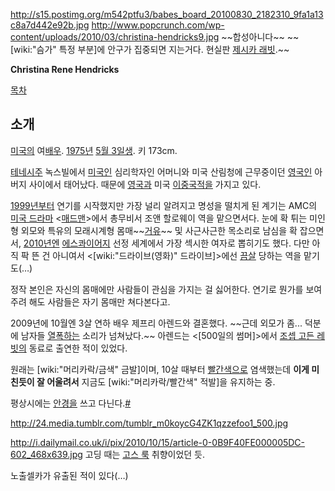 http://s15.postimg.org/m542ptfu3/babes_board_20100830_2182310_9fa1a13c8a7d442e92b.jpg
http://www.popcrunch.com/wp-content/uploads/2010/03/christina-hendricks9.jpg
~~합성아니다~~
~~[wiki:"슴가" 특정 부분]에 안구가 집중되면 지는거다. 현실판 [[제시카 래빗]].~~

'''Christina Rene Hendricks'''

[[목차]]
== 소개 ==
[[미국]]의 여[[배우]]. [[1975년]] [[5월 3일]]생. 키 173cm. 

[[테네시]]주 녹스빌에서 [[미국인]] 심리학자인 어머니와 미국 산림청에 근무중이던 [[영국인]] 아버지 사이에서 태어났다. 때문에 [[영국]]과 미국 [[이중국적]]을 가지고 있다.

[[1999년]]부터 연기를 시작했지만 가장 널리 알려지고 명성을 떨치게 된 계기는 AMC의 [[미국 드라마]] <[[매드맨]]>에서 총무비서 조앤 할로웨이 역을 맡으면서다. 눈에 확 튀는 미인형 외모와 특유의 모래시계형 몸매~~[[거유]]~~ 및 사근사근한 목소리로 남심을 확 잡으면서, [[2010년]]엔 [[에스콰이어]]지 선정 세계에서 가장 섹시한 여자로 뽑히기도 했다. 다만 아직 팍 뜬 건 아니여서 <[wiki:"드라이브(영화)" 드라이브]>에선 [[끔살]] 당하는 역을 맡기도(…)

정작 본인은 자신의 몸매에만 사람들이 관심을 가지는 걸 싫어한다. 연기로 뭔가를 보여주려 해도 사람들은 자기 몸매만 쳐다본다고. 

2009년에 10월엔 3살 연하 배우 제프리 아렌드와 결혼했다. ~~근데 외모가 좀... 덕분에 남자들 [[열폭]]하는 소리가 넘쳐났다.~~ 아렌드는 <[500일의 썸머]>에서 [[조셉 고든 레빗]]의 동료로 출연한 적이 있었다.

원래는 [wiki:"머리카락/금색" 금발]이며, 10살 때부터 [[빨간색]]으로 염색했는데 '''이게 미친듯이 잘 어울려서''' 지금도 [wiki:"머리카락/빨간색" 적발]을 유지하는 중.

평상시에는 [[안경]]을 쓰고 다닌다.[http://photos.posh24.com/p/1249360/z/style_tips/christina_hendricks_jean_shirt.jpg #]

http://24.media.tumblr.com/tumblr_m0koycG4ZK1qzzefoo1_500.jpg

http://i.dailymail.co.uk/i/pix/2010/10/15/article-0-0B9F40FE000005DC-602_468x639.jpg
고딩 때는 [[고스 룩]] 취향이었던 듯.

노출셀카가 유출된 적이 있다(…)
